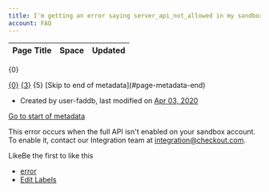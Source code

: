 ```yaml
---
title: I'm getting an error saying server_api_not_allowed in my sandbox account. What does this mean?
account: FAQ 
---
```


<table class="aui"> <thead> <tr class="header"> <th class="search-result-title">Page Title</th> <th class="search-result-space">Space</th> <th class="search-result-date">Updated</th> </tr> </thead> </table> <p class="search-result-count">{0}</p> <tr class="search-result"> <td class="search-result-title"><a href="{1}" class="content-type-{2}"><span>{0}</span></a></td> <td class="search-result-space"><a class="space" href="/display/{4}/" title="{3}">{3}</a></td> <td class="search-result-date"><span class="date" title="{6}">{5}</span></td> </tr> [Skip to end of metadata](#page-metadata-end)

*   Created by user-faddb, last modified on [Apr 03, 2020](/pages/diffpagesbyversion.action?pageId=721166&selectedPageVersions=6&selectedPageVersions=7 "Show changes")

[Go to start of metadata](#page-metadata-start)

This error occurs when the full API isn't enabled on your sandbox account. To enable it, contact our Integration team at [integration@checkout.com](mailto:integration@checkout.com).

LikeBe the first to like this

*   [error](/label/FAQ/error)
*   [Edit Labels](# "Edit Labels (Type 'l')")




